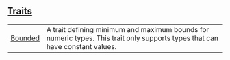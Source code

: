 
## [Traits](./core-num-traits-bounded-traits)

| | |
|:---|:---|
| [Bounded](./core-num-traits-bounded-Bounded) | A trait defining minimum and maximum bounds for numeric types. This trait only supports types that can have constant values. |
